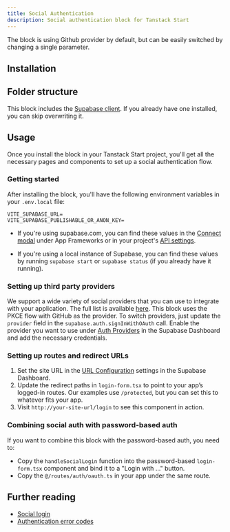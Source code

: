 ```yaml
---
title: Social Authentication
description: Social authentication block for Tanstack Start
---
```


<BlockPreview name="social-auth/auth/login" />

<Callout className="mt-4">
  The block is using Github provider by default, but can be easily switched by changing a single
  parameter.
</Callout>

## Installation

<BlockItem name="social-auth-nextjs" description="All needed components for the social auth flow" />

## Folder structure

This block includes the [Supabase client](/ui/docs/tanstack/client). If you already have one installed, you can skip overwriting it.

<RegistryBlock itemName="social-auth-tanstack" />

## Usage

Once you install the block in your Tanstack Start project, you'll get all the necessary pages and components to set up a social authentication flow.

### Getting started

After installing the block, you'll have the following environment variables in your `.env.local` file:

```env
VITE_SUPABASE_URL=
VITE_SUPABASE_PUBLISHABLE_OR_ANON_KEY=
```

- If you're using supabase.com, you can find these values in the [Connect modal](https://supabase.com/dashboard/project/_?showConnect=true) under App Frameworks or in your project's [API settings](https://supabase.com/dashboard/project/_/settings/api).

- If you're using a local instance of Supabase, you can find these values by running `supabase start` or `supabase status` (if you already have it running).

### Setting up third party providers

We support a wide variety of social providers that you can use to integrate with your application. The full list is available [here](https://supabase.com/docs/guides/auth/social-login).
This block uses the PKCE flow with GitHub as the provider. To switch providers, just update the `provider` field in the `supabase.auth.signInWithOAuth` call. Enable the provider you want to use under [Auth Providers](https://supabase.com/dashboard/project/_/auth/providers) in the Supabase Dashboard and add the necessary credentials.

### Setting up routes and redirect URLs

1. Set the site URL in the [URL Configuration](https://supabase.com/dashboard/project/_/auth/url-configuration) settings in the Supabase Dashboard.
1. Update the redirect paths in `login-form.tsx` to point to your app’s logged-in routes. Our examples use `/protected`, but you can set this to whatever fits your app.
1. Visit `http://your-site-url/login` to see this component in action.

### Combining social auth with password-based auth

If you want to combine this block with the password-based auth, you need to:

- Copy the `handleSocialLogin` function into the password-based `login-form.tsx` component and bind it to a "Login with ..." button.
- Copy the `@/routes/auth/oauth.ts` in your app under the same route.

## Further reading

- [Social login](https://supabase.com/docs/guides/auth/social-login)
- [Authentication error codes](https://supabase.com/docs/guides/auth/debugging/error-codes)
